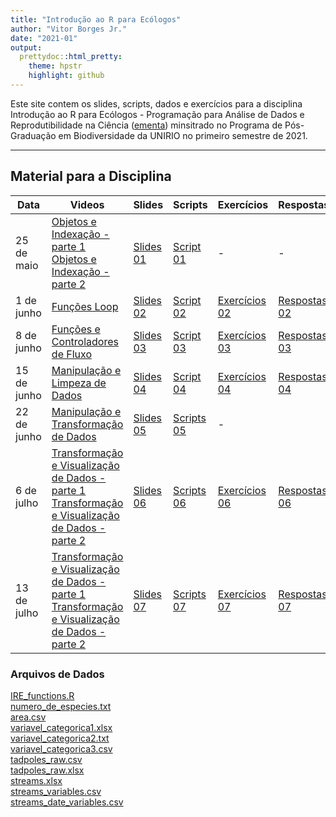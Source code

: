 ```yaml
---
title: "Introdução ao R para Ecólogos"
author: "Vitor Borges Jr."
date: "2021-01"
output:
  prettydoc::html_pretty:
    theme: hpstr
    highlight: github
---
```


Este site contem os slides, scripts, dados e exercícios para a disciplina Introdução ao R para Ecólogos - Programação para Análise de Dados e Reprodutibilidade na Ciência ([ementa](Ementa-IRE.html)) minsitrado no Programa de Pós-Graduação em Biodiversidade da UNIRIO no primeiro semestre de 2021.

___

## **Material para a Disciplina**

Data  | Videos | Slides | Scripts | Exercícios | Respostas
------------- |----------- | ------------- | ------------- | ------------- | -------------
25 de maio  | [Objetos e Indexação - parte 1](https://drive.google.com/file/d/1oMMfNGMG4e2frOIwDDOQ64tr5QsdXgdu/view?usp=sharing)<br/> [Objetos e Indexação - parte 2](https://drive.google.com/file/d/1evZ3CT6Z5vrnvry8_hWW1snQDTvYtTtI/view?usp=sharing) | [Slides 01](Slides/01-Introducao-ao-R-Objetos-e-Indexacao-Slides.html) | [Script 01](Scripts/01-Introducao-ao-R-parte1.R) | - | -
1 de junho  | [Funções Loop](https://drive.google.com/file/d/1HpYO862-jBfSu_thZmDpzUz1nVnFVeXC/view?usp=sharing) | [Slides 02](Slides/02-Introducao-ao-R-Funcoes-Loop.html) | [Script 02](Scripts/02-Introducao-ao-R-parte-2.R) | [Exercícios 02](Exercícios/02-Exercícios-Funções-Loop-e-Funções.Rmd) | [Respostas 02](Respostas/02-Exercícios-Funções-Loop-e-Funções-respostas.nb.html)         
8 de junho  | [Funções e Controladores de Fluxo](https://drive.google.com/file/d/1_qmp_OLflgqaKo557jHRURG1-L2Q7zsy/view?usp=sharing) | [Slides 03](Slides/03-Introducao-ao-R-Introducao-Escrita-de-Funcoes-slides.html) | [Script 03](Scripts/03-Introducao-R-Funcoes-Controladores-de-fluxo.R) | [Exercícios 03](Exercícios/03-Exercícios-Funcoes-Controladores_de_Fluxo.Rmd) | [Respostas 03](Respostas/03-Exercícios-Funcoes-Controladores-de-Fluxo-respostas.nb.html)
15 de junho  | [Manipulação e Limpeza de Dados ](https://drive.google.com/file/d/1vte8UQ9Sk9efiPbe7xjzvsu4hoCGcxzZ/view?usp=sharing) | [Slides 04](Slides/04-Manipulação-e-Limpeza-de-Dados-slides.html) | [Script 04](Scripts/04-Limpeza-e-Manipulação-de-Dados.R) | [Exercícios 04](Exercícios/04-Exercícios-de-Limpeza-e-Manipulação-de-Dados.Rmd) | [Respostas 04](Respostas/04-Exercícios-de-Limpeza-e-Manipulação-de-Dados-respostas.nb.html)
22 de junho | [Manipulação e Transformação de Dados](https://drive.google.com/file/d/1SoovW58cGxEys1XFRQ7tcq-f1PiF54cl/view) | [Slides 05](Slides/05-Manipulação-e-Transformação-de-Dados-slides.html) | [Scripts 05](Scripts/05-Manipulação-e-Transformação-de-Dados.R) | - 
6 de julho | [Transformação e Visualização de Dados - parte 1](https://drive.google.com/file/d/1lCUhwFW4cQ6yTcwCv1LZTO_wDADb1tIe/view?usp=sharing)<br/>[Transformação e Visualização de Dados - parte 2](https://drive.google.com/file/d/1HIPZT-6U-4YFGjq1m3UPjwJEwY6xuJzl/view?usp=sharing)| [Slides 06](Slides/06-Transformação-e-Visualização-de-Dados.html) | [Scripts 06](Scripts/06 -Transformação-e-Visualização-de-Dados.R) | [Exercícios 06](Exercícios/06-Exercícios-Visualização-de-Dados.Rmd) | [Respostas 06](Respostas/06-Exercícios-Visualização-de-Dados-respostas.nb.html)
13 de julho | [Transformação e Visualização de Dados - parte 1](https://drive.google.com/file/d/1BPpOLLw0gn1yigmjo6gImLTWXLOIKb_Z/view)<br/>[Transformação e Visualização de Dados - parte 2](https://drive.google.com/file/d/1KjY6AC_aJdt_gVDdCVFI4F4Rf6AHvIFu/view)| [Slides 07](Slides/07-Visualizacao-de-Dados-com-ggplot2.html) | [Scripts 07](Scripts/07-Visualização-de-Dados-com-ggplot2.R) | [Exercícios 07]() | [Respostas 07]()

### Arquivos de Dados 

[IRE_functions.R](Slides/IRE_functions.R)\
[numero_de_especies.txt](Dados/numero_de_especies.txt)\
[area.csv](Dados/area.csv)\
[variavel_categorica1.xlsx](Dados/variavel_categorica1.xlsx)\
[variavel_categorica2.txt](Dados/variavel_categorica2.txt)\
[variavel_categorica3.csv](Dados/variavel_categorica3.csv)\
[tadpoles_raw.csv](Dados/tadpoles_raw.csv)\
[tadpoles_raw.xlsx](Dados/tadpoles_raw.xlsx)\
[streams.xlsx](Dados/streams.xlsx)\
[streams_variables.csv](Dados/streams_variables.csv)\
[streams_date_variables.csv](Dados/streams_date_variables.csv)\

